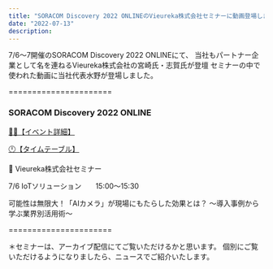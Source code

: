 ```yaml
---
title: "SORACOM Discovery 2022 ONLINEのVieureka株式会社セミナーに動画登場しました。"
date: "2022-07-13"
description: 
---
```

7/6～7開催のSORACOM Discovery 2022 ONLINEにて、
当社もパートナー企業として名を連ねるVieureka株式会社の宮崎氏・志賀氏が登壇
セミナーの中で使われた動画に当社代表水野が登場しました。
>
======================
### SORACOM Discovery 2022 ONLINE

[👩‍💻【イベント詳細】](https://discovery.soracom.jp/2022/?id=event&_ga=2.62763754.791721224.1657314634-1179581877.1657314634)

[🕛【タイムテーブル】](https://discovery.soracom.jp/2022/timetable/)


🎤 Vieureka株式会社セミナー
>
7/6  IoTソリューション　　15:00～15:30
>
可能性は無限大！「AIカメラ」が現場にもたらした効果とは？
～導入事例から学ぶ業界別活用術～

======================

＊セミナーは、アーカイブ配信にてご覧いただけるかと思います。
個別にご覧いただけるようになりましたら、ニュースでご紹介いたします。

